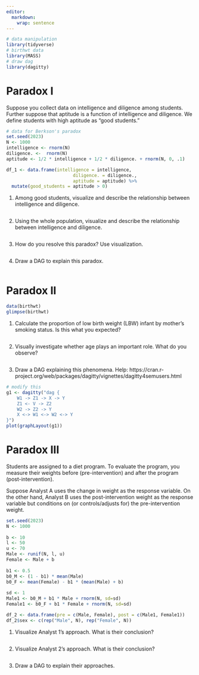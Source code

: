 ```yaml
---
editor: 
  markdown: 
    wrap: sentence
---
```


```r
# data manipulation
library(tidyverse)
# birthwt data
library(MASS)
# draw dag
library(dagitty)
```


# Paradox I

Suppose you collect data on intelligence and diligence among students. Further suppose that aptitude is a function of intelligence and diligence. We define students with high aptitude as "good students."

```r
# data for Berkson's paradox
set.seed(2023)  
N <- 1000
intelligence <- rnorm(N)
diligence. <-  rnorm(N)
aptitude <- 1/2 * intelligence + 1/2 * diligence. + rnorm(N, 0, .1)

df_1 <- data.frame(intelligence = intelligence,
                         diligence. = diligence.,
                         aptitude = aptitude) %>% 
  mutate(good_students = aptitude > 0)
```

1. Among good students, visualize and describe the relationship between intelligence and diligence. 

```r

```

2. Using the whole population, visualize and describe the relationship between intelligence and diligence.

```r

```

3. How do you resolve this paradox? Use visualization.

```r

```

4. Draw a DAG to explain this paradox.

```r

```

# Paradox II

```r
data(birthwt)
glimpse(birthwt)
```

1. Calculate the proportion of low birth weight (LBW) infant by mother's smoking status. Is this what you expected?

```r
```

2. Visually investigate whether age plays an important role. What do you observe?

```r
```

3. Draw a DAG explaining this phenomena. Help: https://cran.r-project.org/web/packages/dagitty/vignettes/dagitty4semusers.html

```r
# modify this
g1 <- dagitty("dag {
    W1 -> Z1 -> X -> Y
    Z1 <- V -> Z2
    W2 -> Z2 -> Y
    X <-> W1 <-> W2 <-> Y
}")
plot(graphLayout(g1))
```




# Paradox III

Students are assigned to a diet program. To evaluate the program, you measure their weights before (pre-intervention) and after the program (post-intervention).

Suppose Analyst A uses the change in weight as the response variable. On the other hand, Analyst B uses the post-intervention weight as the response variable but conditions on (or controls/adjusts for) the pre-intervention weight.

```r
set.seed(2023)
N <- 1000
 
b <- 10
l <- 50
u <- 70
Male <- runif(N, l, u)
Female <- Male + b
 
b1 <- 0.5
b0_M <- (1 - b1) * mean(Male)
b0_F <- mean(Female) - b1 * (mean(Male) + b)
 
sd <- 1
Male1 <- b0_M + b1 * Male + rnorm(N, sd=sd)
Female1 <- b0_F + b1 * Female + rnorm(N, sd=sd)

df_2 <- data.frame(pre = c(Male, Female), post = c(Male1, Female1))
df_2$sex <- c(rep("Male", N), rep("Female", N))
```

1. Visualize Analyst 1's approach. What is their conclusion?

```r
```

2. Visualize Analyst 2's approach. What is their conclusion?

```r
```

3. Draw a DAG to explain their approaches.

```r
```

